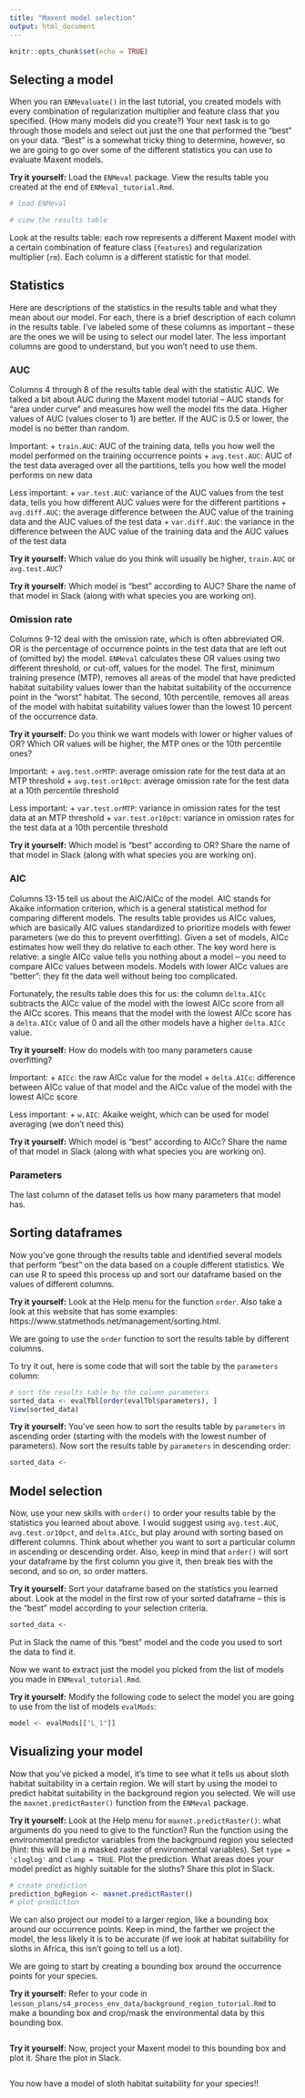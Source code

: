 ```yaml
---
title: "Maxent model selection"
output: html_document
---
```


```r
knitr::opts_chunk$set(echo = TRUE)
```

## Selecting a model

When you ran `ENMevaluate()` in the last tutorial, you created models with every combination of regularization multiplier and feature class that you specified. (How many models did you create?) Your next task is to go through those models and select out just the one that performed the "best" on your data. "Best" is a somewhat tricky thing to determine, however, so we are going to go over some of the different statistics you can use to evaluate Maxent models.

**Try it yourself:** Load the `ENMeval` package. View the results table you created at the end of `ENMeval_tutorial.Rmd`.

```r
# load ENMeval

# view the results table

```

Look at the results table: each row represents a different Maxent model with a certain combination of feature class (`features`) and regularization multiplier (`rm`). Each column is a different statistic for that model.

## Statistics

Here are descriptions of the statistics in the results table and what they mean about our model. For each, there is a brief description of each column in the results table. I've labeled some of these columns as important -- these are the ones we will be using to select our model later. The less important columns are good to understand, but you won't need to use them.

### AUC

Columns 4 through 8 of the results table deal with the statistic AUC. We talked a bit about AUC during the Maxent model tutorial -- AUC stands for "area under curve" and measures how well the model fits the data. Higher values of AUC (values closer to 1) are better. If the AUC is 0.5 or lower, the model is no better than random.

Important:
+ `train.AUC`: AUC of the training data, tells you how well the model performed on the training occurrence points
+ `avg.test.AUC`: AUC of the test data averaged over all the partitions, tells you how well the model performs on new data

Less important:
+ `var.test.AUC`: variance of the AUC values from the test data, tells you how different AUC values were for the different partitions
+ `avg.diff.AUC`: the average difference between the AUC value of the training data and the AUC values of the test data
+ `var.diff.AUC`: the variance in the difference between the AUC value of the training data and the AUC values of the test data

**Try it yourself:** Which value do you think will usually be higher, `train.AUC` or `avg.test.AUC`?

**Try it yourself:** Which model is "best" according to AUC? Share the name of that model in Slack (along with what species you are working on).

### Omission rate

Columns 9-12 deal with the omission rate, which is often abbreviated OR. OR is the percentage of occurrence points in the test data that are left out of (omitted by) the model. `ENMeval` calculates these OR values using two different threshold, or cut-off, values for the model. The first, minimum training presence (MTP), removes all areas of the model that have predicted habitat suitability values lower than the habitat suitability of the occurrence point in the "worst" habitat. The second, 10th percentile, removes all areas of the model with habitat suitability values lower than the lowest 10 percent of the occurrence data.

**Try it yourself:** Do you think we want models with lower or higher values of OR? Which OR values will be higher, the MTP ones or the 10th percentile ones?

Important:
+ `avg.test.orMTP`: average omission rate for the test data at an MTP threshold
+ `avg.test.or10pct`: average omission rate for the test data at a 10th percentile threshold

Less important:
+ `var.test.orMTP`: variance in omission rates for the test data at an MTP threshold
+ `var.test.or10pct`: variance in omission rates for the test data at a 10th percentile threshold

**Try it yourself:** Which model is "best" according to OR? Share the name of that model in Slack (along with what species you are working on).

### AIC

Columns 13-15 tell us about the AIC/AICc of the model. AIC stands for Akaike information criterion, which is a general statistical method for comparing different models. The results table provides us AICc values, which are basically AIC values standardized to prioritize models with fewer parameters (we do this to prevent overfitting). Given a set of models, AICc estimates how well they do relative to each other. The key word here is relative: a single AICc value tells you nothing about a model -- you need to compare AICc values between models. Models with lower AICc values are "better": they fit the data well without being too complicated.

Fortunately, the results table does this for us: the column `delta.AICc` subtracts the AICc value of the model with the lowest AICc score from all the AICc scores. This means that the model with the lowest AICc score has a `delta.AICc` value of 0 and all the other models have a higher `delta.AICc` value.

**Try it yourself:** How do models with too many parameters cause overfitting?

Important:
+ `AICc`: the raw AICc value for the model
+ `delta.AICc`: difference between AICc value of that model and the AICc value of the model with the lowest AICc score

Less important:
+ `w.AIC`: Akaike weight, which can be used for model averaging (we don't need this)

**Try it yourself:** Which model is "best" according to AICc? Share the name of that model in Slack (along with what species you are working on).

### Parameters

The last column of the dataset tells us how many parameters that model has.

## Sorting dataframes

Now you've gone through the results table and identified several models that perform "best" on the data based on a couple different statistics. We can use R to speed this process up and sort our dataframe based on the values of different columns.

**Try it yourself:** Look at the Help menu for the function `order`. Also take a look at this website that has some examples: https://www.statmethods.net/management/sorting.html.

We are going to use the `order` function to sort the results table by different columns.

To try it out, here is some code that will sort the table by the `parameters` column:

```r
# sort the results table by the column parameters
sorted_data <- evalTbl[order(evalTbl$parameters), ]
View(sorted_data)
```

**Try it yourself:** You've seen how to sort the results table by `parameters` in ascending order (starting with the models with the lowest number of parameters). Now sort the results table by `parameters` in descending order:

```r
sorted_data <- 
```

## Model selection

Now, use your new skills with `order()` to order your results table by the statistics you learned about above. I would suggest using `avg.test.AUC`, `avg.test.or10pct`, and `delta.AICc`, but play around with sorting based on different columns. Think about whether you want to sort a particular column in ascending or descending order. Also, keep in mind that `order()` will sort your dataframe by the first column you give it, then break ties with the second, and so on, so order matters.

**Try it yourself:** Sort your dataframe based on the statistics you learned about. Look at the model in the first row of your sorted dataframe -- this is the "best" model according to your selection criteria.

```r
sorted_data <-
```

Put in Slack the name of this "best" model and the code you used to sort the data to find it.

Now we want to extract just the model you picked from the list of models you made in `ENMeval_tutorial.Rmd`.

**Try it yourself:** Modify the following code to select the model you are going to use from the list of models `evalMods`:

```r
model <- evalMods[["L_1"]]
```


## Visualizing your model

Now that you've picked a model, it's time to see what it tells us about sloth habitat suitability in a certain region. We will start by using the model to predict habitat suitability in the background region you selected. We will use the `maxnet.predictRaster()` function from the `ENMeval` package.

**Try it yourself:** Look at the Help menu for `maxnet.predictRaster()`: what arguments do you need to give to the function? Run the function using the environmental predictor variables from the background region you selected (hint: this will be in a masked raster of environmental variables). Set `type = 'cloglog'` and `clamp = TRUE`. Plot the prediction. What areas does your model predict as highly suitable for the sloths? Share this plot in Slack.

```r
# create prediction
prediction_bgRegion <- maxnet.predictRaster()
# plot prediction

```

We can also project our model to a larger region, like a bounding box around our occurrence points. Keep in mind, the farther we project the model, the less likely it is to be accurate (if we look at habitat suitability for sloths in Africa, this isn't going to tell us a lot).

We are going to start by creating a bounding box around the occurrence points for your species.

**Try it yourself:** Refer to your code in `lesson_plans/s4_process_env_data/background_region_tutorial.Rmd` to make a bounding box and crop/mask the environmental data by this bounding box.

```r

```

**Try it yourself:** Now, project your Maxent model to this bounding box and plot it. Share the plot in Slack.

```r

```

You now have a model of sloth habitat suitability for your species!!
